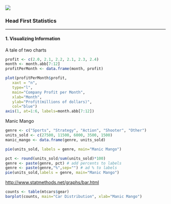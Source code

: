 ![](images/head_first_statistics.png)

### Head First Statistics

***

#### 1. Visualizing Information
A tale of two charts
```r
profit <- c(2.0, 2.1, 2.2, 2.1, 2.3, 2.4)
month <- month.abb[7:12]
profitPerMonth <- data.frame(month, profit)
```
```r
plot(profitPerMonth$profit,
   xaxt = "n",
   type="l",
   main="Company Profit per Month",
   xlab="Month",
   ylab="Profit(millions of dollars)",
   col="blue")
axis(1, at=1:6, labels=month.abb[7:12])
```

Manic Mango
```r
genre <- c("Sports", "Strategy", "Action", "Shooter", "Other")
units_sold <- c(27500, 11500, 6000, 3500, 1500)
manic_mango <- data.frame(genre, units_sold)
```
```r
pie(units_sold, labels = genre, main="Manic Mango")
```
```r
pct <- round(units_sold/sum(units_sold)*100)
genre <- paste(genre, pct) # add percents to labels 
genre <- paste(genre,"%",sep="") # ad % to labels 
pie(units_sold,labels = genre, main="Manic Mango")
```

<http://www.statmethods.net/graphs/bar.html>
```r
counts <- table(mtcars$gear)
barplot(counts, main="Car Distribution", xlab="Manic Mango")
```